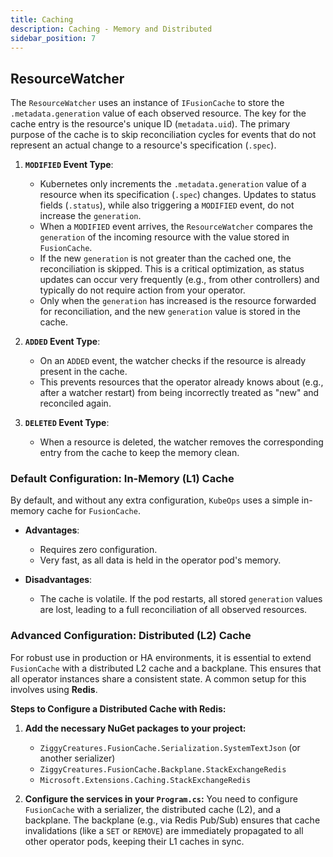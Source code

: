 ```yaml
---
title: Caching
description: Caching - Memory and Distributed
sidebar_position: 7
---
```


## ResourceWatcher

The `ResourceWatcher` uses an instance of `IFusionCache` to store the `.metadata.generation` value of each observed resource. The key for the cache entry is the resource's unique ID (`metadata.uid`).
The primary purpose of the cache is to skip reconciliation cycles for events that do not represent an actual change to a resource's specification (`.spec`).

1. **`MODIFIED` Event Type**:
    - Kubernetes only increments the `.metadata.generation` value of a resource when its specification (`.spec`) changes. Updates to status fields (`.status`), while also triggering a `MODIFIED` event, do not increase the `generation`.
    - When a `MODIFIED` event arrives, the `ResourceWatcher` compares the `generation` of the incoming resource with the value stored in `FusionCache`.
    - If the new `generation` is not greater than the cached one, the reconciliation is skipped. This is a critical optimization, as status updates can occur very frequently (e.g., from other controllers) and typically do not require action from your operator.
    - Only when the `generation` has increased is the resource forwarded for reconciliation, and the new `generation` value is stored in the cache.

2. **`ADDED` Event Type**:
    - On an `ADDED` event, the watcher checks if the resource is already present in the cache.
    - This prevents resources that the operator already knows about (e.g., after a watcher restart) from being incorrectly treated as "new" and reconciled again.

3. **`DELETED` Event Type**:
    - When a resource is deleted, the watcher removes the corresponding entry from the cache to keep the memory clean.

### Default Configuration: In-Memory (L1) Cache

By default, and without any extra configuration, `KubeOps` uses a simple in-memory cache for `FusionCache`.

- **Advantages**:
    - Requires zero configuration.
    - Very fast, as all data is held in the operator pod's memory.

- **Disadvantages**:
    - The cache is volatile. If the pod restarts, all stored `generation` values are lost, leading to a full reconciliation of all observed resources.

### Advanced Configuration: Distributed (L2) Cache

For robust use in production or HA environments, it is essential to extend `FusionCache` with a distributed L2 cache and a backplane. This ensures that all operator instances share a consistent state.
A common setup for this involves using **Redis**.

**Steps to Configure a Distributed Cache with Redis:**

1. **Add the necessary NuGet packages to your project:**
    - `ZiggyCreatures.FusionCache.Serialization.SystemTextJson` (or another serializer)
    - `ZiggyCreatures.FusionCache.Backplane.StackExchangeRedis`
    - `Microsoft.Extensions.Caching.StackExchangeRedis`

2. **Configure the services in your `Program.cs`:**
You need to configure `FusionCache` with a serializer, the distributed cache (L2), and a backplane. The backplane (e.g., via Redis Pub/Sub) ensures that cache invalidations (like a `SET` or `REMOVE`) are immediately propagated to all other operator pods, keeping their L1 caches in sync.


